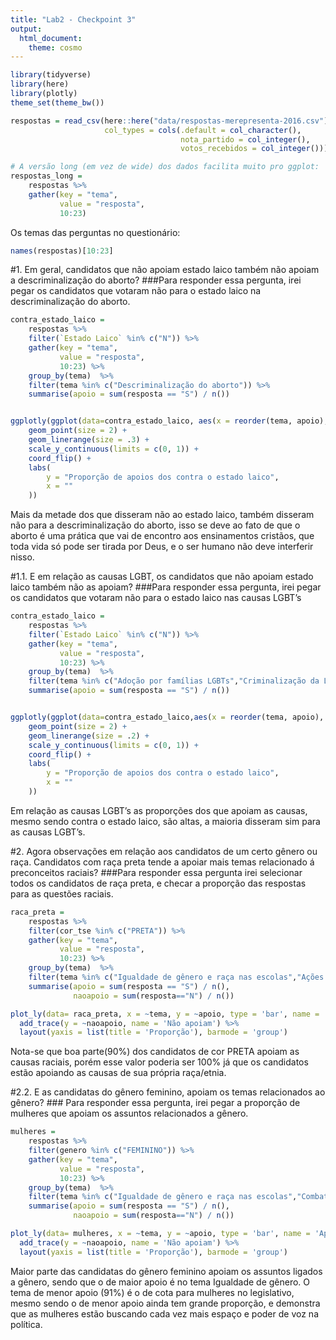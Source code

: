 ```yaml
---
title: "Lab2 - Checkpoint 3"
output: 
  html_document:
    theme: cosmo
---
```


```r
library(tidyverse)
library(here)
library(plotly)
theme_set(theme_bw())
```

```r
respostas = read_csv(here::here("data/respostas-merepresenta-2016.csv"), 
                     col_types = cols(.default = col_character(), 
                                      nota_partido = col_integer(), 
                                      votos_recebidos = col_integer()))

# A versão long (em vez de wide) dos dados facilita muito pro ggplot:
respostas_long = 
    respostas %>% 
    gather(key = "tema", 
           value = "resposta", 
           10:23)
```

Os temas das perguntas no questionário:

```r
names(respostas)[10:23] 
```

#1. Em geral, candidatos que não apoiam estado laico também não apoiam a descriminalização do aborto?
###Para responder essa pergunta, irei pegar os candidatos que votaram não para o estado laico na descriminalização do aborto.
```r
contra_estado_laico = 
    respostas %>% 
    filter(`Estado Laico` %in% c("N")) %>% 
    gather(key = "tema", 
           value = "resposta", 
           10:23) %>%
    group_by(tema)  %>% 
    filter(tema %in% c("Descriminalização do aborto")) %>%
    summarise(apoio = sum(resposta == "S") / n())


ggplotly(ggplot(data=contra_estado_laico, aes(x = reorder(tema, apoio), y = apoio, ymax = apoio, ymin = 0)) + 
    geom_point(size = 2) + 
    geom_linerange(size = .3) + 
    scale_y_continuous(limits = c(0, 1)) + 
    coord_flip() + 
    labs(
        y = "Proporção de apoios dos contra o estado laico", 
        x = ""
    ))

```
Mais da metade dos que disseram não ao estado laico, também disseram não para a descriminalização do aborto, isso se deve ao fato de que o aborto é uma prática que vai de encontro aos ensinamentos cristãos, que toda vida só pode ser tirada por Deus, e o ser humano não deve interferir nisso.


#1.1. E em relação as causas LGBT, os candidatos que não apoiam estado laico também não as apoiam?
###Para responder essa pergunta, irei pegar os candidatos que votaram não para o estado laico nas causas LGBT's
```r
contra_estado_laico = 
    respostas %>% 
    filter(`Estado Laico` %in% c("N")) %>% 
    gather(key = "tema", 
           value = "resposta", 
           10:23) %>%
    group_by(tema)  %>% 
    filter(tema %in% c("Adoção por famílias LGBTs","Criminalização da LGBTfobia","Respeito à identidade de gênero de pessoas trans")) %>%
    summarise(apoio = sum(resposta == "S") / n())


ggplotly(ggplot(data=contra_estado_laico,aes(x = reorder(tema, apoio), y = apoio ,ymax = apoio, ymin = 0,colour=tema))+
    geom_point(size = 2) + 
    geom_linerange(size = .2) + 
    scale_y_continuous(limits = c(0, 1)) + 
    coord_flip() + 
    labs(
        y = "Proporção de apoios dos contra o estado laico", 
        x = ""
    ))

```
Em relação as causas LGBT's as proporções dos que apoiam as causas, mesmo sendo contra o estado laico, são altas, a maioria disseram sim para as causas LGBT's.

#2. Agora observações em relação aos candidatos de um certo gênero ou raça. Candidatos com raça preta tende a apoiar mais temas relacionado á preconceitos raciais?
###Para responder essa pergunta irei selecionar todos os candidatos de raça preta, e checar a proporção das respostas para as questões raciais.
```r

raca_preta = 
    respostas %>% 
    filter(cor_tse %in% c("PRETA")) %>% 
    gather(key = "tema", 
           value = "resposta", 
           10:23) %>%
    group_by(tema)  %>% 
    filter(tema %in% c("Igualdade de gênero e raça nas escolas","Ações afirmativas raciais")) %>%
    summarise(apoio = sum(resposta == "S") / n(),
              naoapoio = sum(resposta=="N") / n())

plot_ly(data= raca_preta, x = ~tema, y = ~apoio, type = 'bar', name = 'Apoiam') %>%
  add_trace(y = ~naoapoio, name = 'Não apoiam') %>%
  layout(yaxis = list(title = 'Proporção'), barmode = 'group')


```
Nota-se que boa parte(90%) dos candidatos de cor PRETA apoiam as causas raciais, porém esse valor poderia ser 100% já que os candidatos estão apoiando as causas de sua própria raça/etnia.

#2.2. E as candidatas do gênero feminino, apoiam os temas relacionados ao gênero?
### Para responder essa pergunta, irei pegar a proporção de mulheres que apoiam os assuntos relacionados a gênero.
```r

mulheres = 
    respostas %>% 
    filter(genero %in% c("FEMININO")) %>% 
    gather(key = "tema", 
           value = "resposta", 
           10:23) %>%
    group_by(tema)  %>% 
    filter(tema %in% c("Igualdade de gênero e raça nas escolas","Combate à violência contra mulher","Cota para mulheres no legislativo")) %>%
    summarise(apoio = sum(resposta == "S") / n(),
              naoapoio = sum(resposta=="N") / n())

plot_ly(data= mulheres, x = ~tema, y = ~apoio, type = 'bar', name = 'Apoiam') %>%
  add_trace(y = ~naoapoio, name = 'Não apoiam') %>%
  layout(yaxis = list(title = 'Proporção'), barmode = 'group')

```
Maior parte das candidatas do gênero feminino apoiam os assuntos ligados a gênero, sendo que o de maior apoio é no tema Igualdade de gênero. O tema de menor apoio (91%) é o de cota para mulheres no legislativo, mesmo sendo o de menor apoio ainda tem grande proporção, e demonstra que as mulheres estão buscando cada vez mais espaço e poder de voz na política.